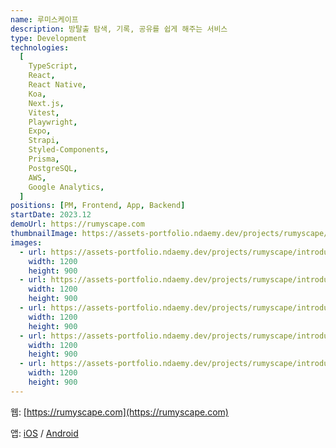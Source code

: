 ```yaml
---
name: 루미스케이프
description: 방탈출 탐색, 기록, 공유를 쉽게 해주는 서비스
type: Development
technologies:
  [
    TypeScript,
    React,
    React Native,
    Koa,
    Next.js,
    Vitest,
    Playwright,
    Expo,
    Strapi,
    Styled-Components,
    Prisma,
    PostgreSQL,
    AWS,
    Google Analytics,
  ]
positions: [PM, Frontend, App, Backend]
startDate: 2023.12
demoUrl: https://rumyscape.com
thumbnailImage: https://assets-portfolio.ndaemy.dev/projects/rumyscape/og.png
images:
  - url: https://assets-portfolio.ndaemy.dev/projects/rumyscape/introduce-1.png
    width: 1200
    height: 900
  - url: https://assets-portfolio.ndaemy.dev/projects/rumyscape/introduce-2.png
    width: 1200
    height: 900
  - url: https://assets-portfolio.ndaemy.dev/projects/rumyscape/introduce-3.png
    width: 1200
    height: 900
  - url: https://assets-portfolio.ndaemy.dev/projects/rumyscape/introduce-4.png
    width: 1200
    height: 900
  - url: https://assets-portfolio.ndaemy.dev/projects/rumyscape/introduce-5.png
    width: 1200
    height: 900
---
```


웹: [https://rumyscape.com](https://rumyscape.com)

앱: [iOS](https://apps.apple.com/nz/app/%EB%A3%A8%EB%AF%B8%EC%8A%A4%EC%BC%80%EC%9D%B4%ED%94%84/id6608981205) / [Android](https://play.google.com/store/apps/details?id=com.bubbly_lab.rumyscape&hl=ko)
